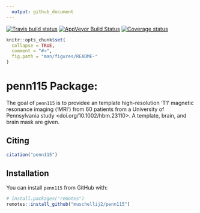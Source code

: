 ```yaml
---
  output: github_document
---
```


[![Travis build status](https://travis-ci.com/muschellij2/penn115.svg?branch=master)](https://travis-ci.com/muschellij2/penn115)
[![AppVeyor Build Status](https://ci.appveyor.com/api/projects/status/github/muschellij2/penn115?branch=master&svg=true)](https://ci.appveyor.com/project/muschellij2/penn115)
[![Coverage status](https://codecov.io/gh/muschellij2/penn115/branch/master/graph/badge.svg)](https://codecov.io/gh/muschellij2/penn115)
<!-- README.md is generated from README.Rmd. Please edit that file -->

```r
knitr::opts_chunk$set(
  collapse = TRUE,
  comment = "#>",
  fig.path = "man/figures/README-"
)
```
# penn115 Package: 

The goal of `penn115` is to providee an template high-resolution 'T1' magnetic
    resonance imaging ('MRI') from 60 patients from 
    a University of Pennsylvania study <doi.org/10.1002/hbm.23110>. A 
    template, brain, and brain mask are given.

## Citing

```r
citation("penn115")
```

## Installation

You can install `penn115` from GitHub with:

```r
# install.packages("remotes")
remotes::install_github("muschellij2/penn115")
```
